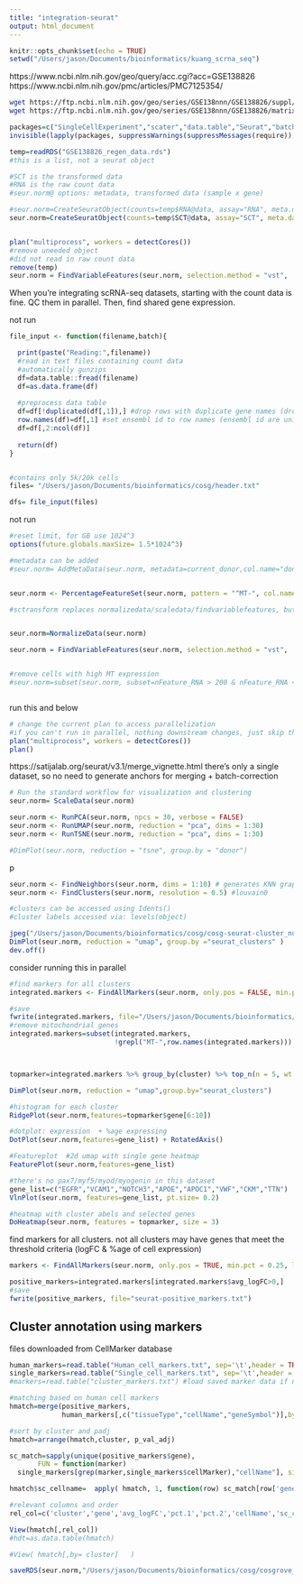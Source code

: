 ```yaml
---
title: "integration-seurat"
output: html_document
---
```


```r
knitr::opts_chunk$set(echo = TRUE)
setwd("/Users/jason/Documents/bioinformatics/kuang_scrna_seq")
```

https://www.ncbi.nlm.nih.gov/geo/query/acc.cgi?acc=GSE138826
https://www.ncbi.nlm.nih.gov/pmc/articles/PMC7125354/

```bash
wget https://ftp.ncbi.nlm.nih.gov/geo/series/GSE138nnn/GSE138826/suppl/GSE138826_regen_data.rds.gz
wget https://ftp.ncbi.nlm.nih.gov/geo/series/GSE138nnn/GSE138826/matrix/
```


```r
packages=c("SingleCellExperiment","scater","data.table","Seurat","batchelor","future","dplyr","scran","parallel")
invisible(lapply(packages, suppressWarnings(suppressMessages(require)), character.only = TRUE))
```




```r
temp=readRDS("GSE138826_regen_data.rds")
#this is a list, not a seurat object

#SCT is the transformed data
#RNA is the raw count data
#seur.norm@ options: metadata, transformed data (sample x gene)

#seur.norm=CreateSeuratObject(counts=temp$RNA@data, assay="RNA", meta.data = temp$RNA@varMetadata )
seur.norm=CreateSeuratObject(counts=temp$SCT@data, assay="SCT", meta.data = temp$SCT@varMetadata )


plan("multiprocess", workers = detectCores())
#remove uneeded object
#did not read in raw count data
remove(temp)
seur.norm = FindVariableFeatures(seur.norm, selection.method = "vst",  nfeatures = 2000, verbose = FALSE)

```







When you're integrating scRNA-seq datasets, starting with the count data is fine. QC them in parallel. Then, find shared gene expression.

not run
```r


file_input <- function(filename,batch){

  print(paste("Reading:",filename))
  #read in text files containing count data
  #automatically gunzips
  df=data.table::fread(filename) 
  df=as.data.frame(df)
  
  #preprocess data table
  df=df[!duplicated(df[,1]),] #drop rows with duplicate gene names (dropping the second instance)
  row.names(df)=df[,1] #set ensembl id to row names (ensembl id are unique, but gene names aren't)
  df=df[,2:ncol(df)]
  
  return(df) 
}


#contains only 5k/20k cells
files= "/Users/jason/Documents/bioinformatics/cosg/header.txt"

dfs= file_input(files)
```


not run
```r

#reset limit, for GB use 1024^3
options(future.globals.maxSize= 1.5*1024^3)

#metadata can be added
#seur.norm= AddMetaData(seur.norm, metadata=current_donor,col.name="donor_id")


seur.norm <- PercentageFeatureSet(seur.norm, pattern = "^MT-", col.name="percent.mt")

#sctransform replaces normalizedata/scaledata/findvariablefeatures, but doesn't work well with runPCA


seur.norm=NormalizeData(seur.norm)

seur.norm = FindVariableFeatures(seur.norm, selection.method = "vst",  nfeatures = 2000, verbose = FALSE)


#remove cells with high MT expression
#seur.norm=subset(seur.norm, subset=nFeature_RNA > 200 & nFeature_RNA < 2500 & percent.mt<5)



```







run this and below
```r
# change the current plan to access parallelization
#if you can't run in parallel, nothing downstream changes, just skip this part
plan("multiprocess", workers = detectCores())
plan()
```



https://satijalab.org/seurat/v3.1/merge_vignette.html
there's only a single dataset, so no need to generate anchors for merging + batch-correction


```r
# Run the standard workflow for visualization and clustering
seur.norm= ScaleData(seur.norm)

seur.norm <- RunPCA(seur.norm, npcs = 30, verbose = FALSE)
seur.norm <- RunUMAP(seur.norm, reduction = "pca", dims = 1:30)
seur.norm <- RunTSNE(seur.norm, reduction = "pca", dims = 1:30)

#DimPlot(seur.norm, reduction = "tsne", group.by = "donor") 

```
p


```r
seur.norm <- FindNeighbors(seur.norm, dims = 1:10) # generates KNN graph
seur.norm <- FindClusters(seur.norm, resolution = 0.5) #louvain0

#clusters can be accessed using Idents()
#cluster labels accessed via: levels(object)
```


```r
jpeg("/Users/jason/Documents/bioinformatics/cosg/cosg-seurat-cluster_number-umap.jpeg")
DimPlot(seur.norm, reduction = "umap", group.by ="seurat_clusters" )
dev.off()
```

consider running this in parallel
```r

#find markers for all clusters
integrated.markers <- FindAllMarkers(seur.norm, only.pos = FALSE, min.pct = 0.25, logfc.threshold = 0.25)

#save
fwrite(integrated.markers, file="/Users/jason/Documents/bioinformatics/cosg/seurat-all_markers.txt")
#remove mitochondrial genes
integrated.markers=subset(integrated.markers,
                          !grepl("MT-",row.names(integrated.markers)))



topmarker=integrated.markers %>% group_by(cluster) %>% top_n(n = 5, wt = avg_logFC)
```


```r
DimPlot(seur.norm, reduction = "umap",group.by="seurat_clusters")

#histogram for each cluster
RidgePlot(seur.norm,features=topmarker$gene[6:10])

#dotplot: expression  + %age expressing 
DotPlot(seur.norm,features=gene_list) + RotatedAxis()

#Featureplot  #2d umap with single gene heatmap
FeaturePlot(seur.norm,features=gene_list) 

#there's no pax7/myf5/myod/myogenin in this dataset
gene_list=c("EGFR","VCAM1","NOTCH3","APOE","APOC1","VWF","CKM","TTN")
VlnPlot(seur.norm, features=gene_list, pt.size= 0.2)

#heatmap with cluster abels and selected genes
DoHeatmap(seur.norm, features = topmarker, size = 3)
```





find markers for all clusters. not all clusters may have genes that meet the threshold criteria (logFC & %age of cell expression)
```r


markers <- FindAllMarkers(seur.norm, only.pos = TRUE, min.pct = 0.25, logfc.threshold = 0.58) #1.5fold

positive_markers=integrated.markers[integrated.markers$avg_logFC>0,]
#save
fwrite(positive_markers, file="seurat-positive_markers.txt")
```


## Cluster annotation using markers

files downloaded from CellMarker database
```r
human_markers=read.table("Human_cell_markers.txt", sep='\t',header = TRUE, stringsAsFactors = F)
single_markers=read.table("Single_cell_markers.txt", sep='\t',header = TRUE, stringsAsFactors = F)
#markers=read.table("cluster_markers.txt") #load saved marker data if needed
```


```r
#matching based on human cell markers
hmatch=merge(positive_markers,
             human_markers[,c("tissueType","cellName","geneSymbol")],by.x="gene",by.y="geneSymbol") 

#sort by cluster and padj
hmatch=arrange(hmatch,cluster, p_val_adj)

```



```r
sc_match=sapply(unique(positive_markers$gene),
       FUN = function(marker)
  single_markers[grep(marker,single_markers$cellMarker),"cellName"], simplify=T, USE.NAMES = T)

hmatch$sc_cellname=  apply( hmatch, 1, function(row) sc_match[row['gene']][1] )

#relevant columns and order
rel_col=c('cluster','gene','avg_logFC','pct.1','pct.2','cellName','sc_cellname')

View(hmatch[,rel_col])
#hdt=as.data.table(hmatch)

#View( hmatch[,by= cluster]   )

```


```r
saveRDS(seur.norm,"/Users/jason/Documents/bioinformatics/cosg/cosgrove_seurat.rds")
```


